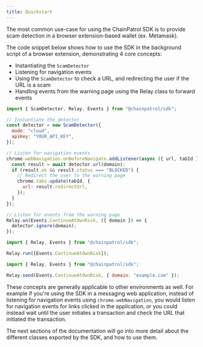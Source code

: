```yaml
---
title: Quickstart
---
```


The most common use-case for using the ChainPatrol SDK is to provide scam
detection in a browser extension-based wallet (ex. Metamask).

The code snippet below shows how to use the SDK in the background script of a
browser extension, demonstrating 4 core concepts:

- Instantiating the `ScamDetector`
- Listening for navigation events
- Using the `ScamDetector` to check a URL, and redirecting the user if the URL is
  a scam
- Handling events from the warning page using the Relay class to forward events

<CodeGroup>

```js background.js
import { ScamDetector, Relay, Events } from "@chainpatrol/sdk";

// Instantiate the detector
const detector = new ScamDetector({
  mode: "cloud",
  apiKey: "YOUR_API_KEY",
});

// Listen for navigation events
chrome.webNavigation.onBeforeNavigate.addListener(async ({ url, tabId }) => {
  const result = await detector.url(domain);
  if (result.ok && result.status === "BLOCKED") {
    // Redirect the user to the warning page
    chrome.tabs.update(tabId, {
      url: result.redirectUrl,
    });
  }
});

// Listen for events from the warning page
Relay.on(Events.ContinueAtOwnRisk, ({ domain }) => {
  detector.ignore(domain);
});
```

```js content.js
import { Relay, Events } from "@chainpatrol/sdk";

Relay.run([Events.ContinueAtOwnRisk]);
```

```js warning.js
import { Relay, Events } from "@chainpatrol/sdk";

Relay.send(Events.ContinueAtOwnRisk, { domain: "example.com" });
```

</CodeGroup>

These concepts are generally applicable to other environments as well. For example
if you're using the SDK in a messaging web application, instead of listening for
navigation events using `chrome.webNavigation`, you would listen for navigation
events for links clicked in the application, or you could instead wait until the
user initiates a transaction and check the URL that initiated the transaction.

The next sections of the documentation will go into more detail about the
different classes exported by the SDK, and how to use them.
